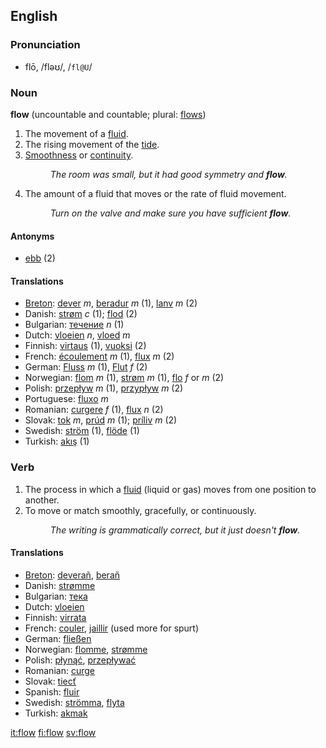 ==English==
===Pronunciation===
*flō, /fləʊ/, /<tt>fl@U</tt>/

=== Noun ===
'''flow''' (uncountable and countable; plural: [[flows]])

#The movement of a [[fluid]].
#The rising movement of the [[tide]].
#[[smoothness|Smoothness]] or [[continuity]].
#:''The room was small, but it had good symmetry and '''flow'''.''
#The amount of a fluid that moves or the rate of fluid movement.
#:''Turn on the valve and make sure you have sufficient '''flow'''.''

====Antonyms====
*[[ebb]] (2)

====Translations====
*[[Breton]]: [[dever]] ''m'', [[beradur]] ''m'' (1), [[lanv]] ''m'' (2)
*Danish: [[strøm]] ''c'' (1); [[flod]] (2)
*Bulgarian: [[течение]] ''n'' (1)
*Dutch: [[vloeien]] ''n'', [[vloed]] ''m''
*Finnish: [[virtaus]] (1), [[vuoksi]] (2)
*French: [[écoulement]] ''m'' (1), [[flux]] ''m'' (2)
*German: [[Fluss]] ''m'' (1), [[Flut]] ''f'' (2)
*Norwegian: [[flom]] ''m'' (1), [[strøm]]  ''m'' (1), [[flo]]  ''f'' or ''m'' (2)
*Polish: [[przepływ]] ''m'' (1), [[przypływ]] ''m'' (2)
*Portuguese: [[fluxo]] ''m''
*Romanian: [[curgere]] ''f'' (1), [[flux]] ''n'' (2)
*Slovak: [[tok]] ''m'', [[prúd]] ''m'' (1); [[príliv]] ''m'' (2)
*Swedish: [[ström]] (1), [[flöde]] (1)
*Turkish: [[akış]] (1)

=== Verb ===
{{en-infl-reg-consonant|flow||}}

#The process in which a [[fluid]] (liquid or gas) moves from one position to another.
#To move or match smoothly, gracefully, or continuously.  
#:''The writing is grammatically correct, but it just doesn't '''flow'''.''

====Translations====
*[[Breton]]: [[deverañ]], [[berañ]]
*Danish: [[strømme]]
*Bulgarian: [[тека]]
*Dutch: [[vloeien]]
*Finnish: [[virrata]]
*French: [[couler]], [[jaillir]] (used more for spurt)
*German: [[fließen]]
*Norwegian: [[flomme]], [[strømme]]
*Polish: [[płynąć]], [[przepływać]]
*Romanian: [[curge]]
*Slovak: [[tiecť]]
*Spanish: [[fluir]]
*Swedish: [[strömma]], [[flyta]]
*Turkish: [[akmak]]

<!--===Flow nozzle===
[[Adjective]]
*[[Spanish]]: caudalómetro
-->

[[it:flow]]
[[fi:flow]]
[[sv:flow]]